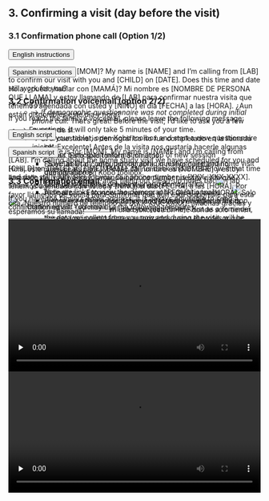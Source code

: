 ## 3. Confirming a visit (day before the visit)

### 3.1 Confirmation phone call (Option 1/2)

<div class="videobuttons">
<button size="xs" type="button" data-toggle="collapse" data-target="#collection-confirming-phone-english">
English instructions
</button> 
</div> 
<div id="collection-confirming-phone-english" class="collapse" aria-expanded="false" style="height: 0px;">

<say>Hi, may I speak with [MOM]? My name is [NAME] and I’m calling from [LAB] to confirm our visit with you and [CHILD] on [DATE]. Does this time and date still work for you?</say>

- → *If yes:* 
    - → *If demographic questionnaire was not completed during initial phone call:* <say>That's great! Before the visit, I’d like to ask you a few questions. It will only take 5 minutes of your time.</say> 
        - On your tablet, open Kobo toolbox and start a new questionnaire set
        - Fill out participant information at top of new session
        - “Save as Draft” after demographic questionnaire and home visit questionnaires
        - Only hit “Submit” after filling out clean-up notes back in lab
        - Here are links to view the demographic questionnaire &emsp; <a href="https://ee.kobotoolbox.org/x/#ko4f0b5J"><img src="img/icon-link.jpg" width="20"></a> 
<a href="https://nyu.databrary.org/volume/876/slot/39021/-/asset/214498"><img src="img/icon-pdf.jpg" width="15"></a> 
        - *Please note that presentation and format will differ in the app.*
        - Wrap up the call - <say>I will see you [date/time]. Just as a reminder, the data we collect from you now and during the visit, will be shared on a web-based library only available to researchers like the professor who runs this lab.</say>
    - → *If demographic questionnaire has been completed:* - <say>That's great! I will see you [date/time]. Just as a reminder, the data we collect from you now and during the visit, will be shared on a web-based library only available to researchers like the professor who runs this lab.</say>
- → *If no:* rechedule, make sure that child will still be within age range

<div class="videobuttons">
<img src="img/icon-video.png" width="25">
<button size="xs" type="button" data-toggle="collapse" data-target="#collection-confirming-phone-evid">
Confirming visit
</button>
</div>
<div id="collection-confirming-phone-evid" class="collapse" aria-expanded="false" style="height: 0px;">
<video width="100%" controls="" preload="none">
<source src="https://nyu.databrary.org/slot/35422/42651425,42684492/asset/193895/download?inline=true" type="video/mp4"> Your browser does not support html5 video.
</video>
</div>
&emsp;
<div class="videobuttons">
<img src="img/icon-video.png" width="25">
<button size="xs" type="button" data-toggle="collapse" data-target="#collection-scheduling-initialrecruitingcall-edemographics">
Demographics questionnaire
</button>
</div>
<div id="collection-scheduling-initialrecruitingcall-edemographics" class="collapse" aria-expanded="false" style="height: 0px;">
<video width="100%" controls="" preload="none">
<source src="https://nyu.databrary.org/slot/35422/42812863,43219036/asset/193905/download?inline=true" type="video/mp4"> Your browser does not support html5 video.
</video>
</div>
<br><br>
</div>

<div class="videobuttons">
<button size="xs" type="button" data-toggle="collapse" data-target="#collection-confirming-phone-spanish">
Spanish instructions
</button> 
</div> 
<div id="collection-confirming-phone-spanish" class="collapse" aria-expanded="false" style="height: 0px;">

<say-es>Hola, ¿puedo hablar con [MAMÁ]? Mi nombre es [NOMBRE DE PERSONA QUE LLAMA] y estoy llamando de [LAB] para confirmar nuestra visita que tenemos agendada con usted y [NIÑO] el día [FECHA] a las [HORA]. ¿Aun están disponibles este día y hora?</say-es>

- → En caso de si:
    - → Si el cuestionario demográfico no fue completado en la llamada inicial: <say-es>¡Excelente! Antes de la visita nos gustaría hacerle algunas preguntas. Esto solo tomara 5 minutos.</say-es>
        - En el Tablet o computadora, abra un nuevo cuestionario demográfico en Kobo toolbox.
        - Lista de preguntas del cuestionario demográfico &emsp; <a href="https://ee.kobotoolbox.org/x/#97tKqodw"><img src="img/icon-link.jpg" width="20"></a> 
<a href="https://nyu.databrary.org/volume/876/slot/39021/-/asset/214499"><img src="img/icon-pdf.jpg" width="15"></a> 
        - Al finalizar – <say-es> Entonces nos vemos el [FECHA] a las [HORA]. Solo como recordatorio, los datos recolectados en nuestra visita serán compartidos en una biblioteca on-line donde sólo tienen acceso los investigadores autorizados como el profesor que dirige este laboratorio.</say-es>
    - → Si el cuestionario demográfico ha sido completado en la llamada inicial: <say-es> ¡Excelente! Entonces nos vemos el [FECHA] a las [HORA]. Solo como recordatorio, los datos recolectados en nuestra visita serán compartidos en una biblioteca on-line donde solo tienen acceso los investigadores autorizados como el profesor que dirige este laboratorio. </say-es>
- → En caso de no: Re-agendar la visita para otro día. Asegúrese que el niño estará dentro de la edad de inclusión para el estudio.

<div class="videobuttons">
<img src="img/icon-video.png" width="25">
<button size="xs" type="button" data-toggle="collapse" data-target="#collection-confirming-phone-svid">
Confirming visit
</button>
</div>
<div id="collection-confirming-phone-svid" class="collapse" aria-expanded="false" style="height: 0px;">
<video width="100%" controls="" preload="none">
<source src="https://nyu.databrary.org/slot/35422/42743034,42777602/asset/193901/download?inline=true" type="video/mp4"> Your browser does not support html5 video.
</video>
</div>
&emsp;
<div class="videobuttons">
<img src="img/icon-video.png" width="25">
<button size="xs" type="button" data-toggle="collapse" data-target="#collection-scheduling-initialrecruitingcall-sdemographics">
Demographics questionnaire
</button>
</div>
<div id="collection-scheduling-initialrecruitingcall-sdemographics" class="collapse" aria-expanded="false" style="height: 0px;">
<video width="100%" controls="" preload="none">
<source src="https://nyu.databrary.org/slot/35422/43219665,43511490/asset/193907/download?inline=true" type="video/mp4"> Your browser does not support html5 video.
</video>
</div>
<br><br>
</div>


### 3.2 Confirmation voicemail (option 2/2)

If you reach the family's voicemail, please leave the following message:

<div class="videobuttons">
<button size="xs" type="button" data-toggle="collapse" data-target="#collection-confirming-vm-english">
English script
</button> 
</div> 
<div id="collection-confirming-vm-english" class="collapse" aria-expanded="false" style="height: 0px;">

<say>Hi, this message is for [MOM]. My name is [NAME] and I’m calling from [LAB]. I’m calling about the home study visit we have scheduled for you and [CHILD] on [DATE] at [TIME]. Please call us back and let us know if that time and date still you works for you. Our phone number is [XXX- XXX-XXXX]. Thank you and we hope to hear from you soon!</say>

<div class="videobuttons">
<img src="img/icon-video.png" width="25">
<button size="xs" type="button" data-toggle="collapse" data-target="#collection-confirming-vm-evid">
Confirming visit - voicemail
</button>
</div>
<div id="collection-confirming-vm-evid" class="collapse" aria-expanded="false" style="height: 0px;">
<video width="100%" controls="" preload="none">
<source src="https://nyu.databrary.org/slot/35422/42685304,42712365/asset/193897/download?inline=true" type="video/mp4"> Your browser does not support html5 video.
</video>
</div>

</div>


<div class="videobuttons">
<button size="xs" type="button" data-toggle="collapse" data-target="#collection-confirming-vm-spanish">
Spanish script
</button> 
</div> 
<div id="collection-confirming-vm-spanish" class="collapse" aria-expanded="false" style="height: 0px;">

<say-es>Hola, este mensaje es para [MAMÁ]. Mi nombre es [NOMBRE] y estoy llamando de [LAB]. Estoy llamando para confirmar nuestra visita que tenemos agendada con usted y [NIÑO] el día [FECHA] a las [HORA].  Por favor llámenos de vuelta para confirmar que aun esta disponible para esta cita. Nuestro número de teléfono es [XXX-XXX-XXXX]. ¡Muchas gracias y esperamos su llamada!</say-es>

<div class="videobuttons">
<img src="img/icon-video.png" width="25">
<button size="xs" type="button" data-toggle="collapse" data-target="#collection-confirming-vm-svid">
Confirming visit - voicemail
</button>
</div>
<div id="collection-confirming-vm-svid" class="collapse" aria-expanded="false" style="height: 0px;">
<video width="100%" controls="" preload="none">
<source src="https://nyu.databrary.org/slot/35422/42712971,42742434/asset/193899/download?inline=true" type="video/mp4"> Your browser does not support html5 video.
</video>
</div>

</div>

### 3.3 Confirmation email

If you have the family's email address, it is always advisable to send a confirmation email. You may use the following templates:

<div class="videobuttons">
<button size="xs" type="button" data-toggle="collapse" data-target="#collection-confirming-email-english">
English script
</button> 
</div> 
<div id="collection-confirming-email-english" class="collapse" aria-expanded="false" style="height: 0px;">

~~~
Dear [MOM],

Thank you very much for agreeing to participate in our home study with [CHILD]. Please let us know if this appointment still works for you! Here is a confirmation of the time and date of your appointment:

Date: [DAY OF WEEK], [DATE] 
Time: [START TIME] – [END TIME]
Your Home Address: [ADDRESS]

We look forward to seeing you tomorrow! Please let us know if this appointment still works for you. If the above address is incorrect, please email or call us back right away. If you have any other questions about this appointment, feel free to contact us at [XXX-XXX-XXXX].

Thank you, 
[LAB]
~~~

</div>

<div class="videobuttons">
<button size="xs" type="button" data-toggle="collapse" data-target="#collection-confirming-email-spanish">
Spanish script
</button> 
</div> 
<div id="collection-confirming-email-spanish" class="collapse" aria-expanded="false" style="height: 0px;">

~~~
Estimada [MAMÁ],

Muchas gracias por acceder a participar en nuestro estudio con [NIÑO]. Por favor le solicitamos nos confirme si aun esta disponible para nuestra visita. Esta es la confirmación de fecha y hora de nuestra visita:
 
*Fecha: [DIA DE LA SEMANA], [FECHA]
*Hora: [HORA DE COMIENZO] - [HORA DE TÉRMINO]
Dirección: [DIRECCIÓN]
 
¡Esperamos verlo mañana! Por favor le solicitamos nos confirme si aun esta disponible para nuestra visita. Si la dirección anterior es incorrecta, por favor envíe un correo electrónico o llámenos de inmediato. Si tiene alguna otra pregunta sobre esta cita, no dude en comunicarse con nosotros al [XXX-XXX-XXX].

Gracias,
[LAB]
~~~

</div>
